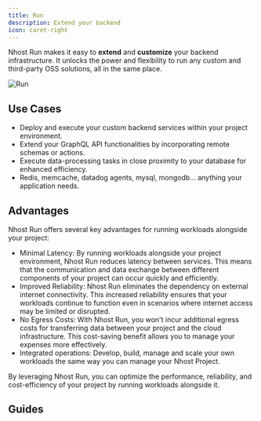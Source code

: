 ```yaml
---
title: Run
description: Extend your backend
icon: caret-right
---
```


Nhost Run makes it easy to **extend** and **customize** your backend infrastructure. It unlocks the power and flexibility to run any custom and third-party OSS solutions, all in the same place.

![Run](/images/product/run/overview.png)

## Use Cases

- Deploy and execute your custom backend services within your project environment.
- Extend your GraphQL API functionalities by incorporating remote schemas or actions.
- Execute data-processing tasks in close proximity to your database for enhanced efficiency.
- Redis, memcache, datadog agents, mysql, mongodb... anything your application needs.

## Advantages

Nhost Run offers several key advantages for running workloads alongside your project:

- Minimal Latency: By running workloads alongside your project environment, Nhost Run reduces latency between services. This means that the communication and data exchange between different components of your project can occur quickly and efficiently.
- Improved Reliability: Nhost Run eliminates the dependency on external internet connectivity. This increased reliability ensures that your workloads continue to function even in scenarios where internet access may be limited or disrupted.
- No Egress Costs: With Nhost Run, you won't incur additional egress costs for transferring data between your project and the cloud infrastructure. This cost-saving benefit allows you to manage your expenses more effectively.
- Integrated operations: Develop, build, manage and scale your own workloads the same way you can manage your Nhost Project.

By leveraging Nhost Run, you can optimize the performance, reliability, and cost-efficiency of your project by running workloads alongside it.

## Guides

<CardGroup cols={4}>
  <Card title="Getting Started" icon="square-1" href="../guides/run/getting-started">
  </Card>
  <Card title="Configuration" icon="square-2" href="../guides/run/configuration">
  </Card>
  <Card title="Resources" icon="square-4" href="../guides/run/resources">
  </Card>
  <Card title="CLI & CI Deployments" icon="square-3" href="../guides/run/cli-deployments">
  </Card>
</CardGroup>
